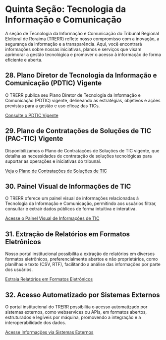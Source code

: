 # Quinta Seção: Tecnologia da Informação e Comunicação

A seção de Tecnologia da Informação e Comunicação do Tribunal Regional Eleitoral de Roraima (TRERR) reflete nosso compromisso com a inovação, a segurança da informação e a transparência. Aqui, você encontrará informações sobre nossas iniciativas, planos e serviços que visam aprimorar a gestão tecnológica e promover o acesso à informação de forma eficiente e aberta.

## 28. Plano Diretor de Tecnologia da Informação e Comunicação (PDTIC) Vigente

O TRERR publica seu Plano Diretor de Tecnologia da Informação e Comunicação (PDTIC) vigente, delineando as estratégias, objetivos e ações previstas para a gestão e uso eficaz das TICs.

[Consulte o PDTIC Vigente](00.diversos/pagina.em.construcao.qmd)  
<!-- Endereço original: 05.tic/28.pdtic.vigente.qmd -->

## 29. Plano de Contratações de Soluções de TIC (PAC-TIC) Vigente

Disponibilizamos o Plano de Contratações de Soluções de TIC vigente, que detalha as necessidades de contratação de soluções tecnológicas para suportar as operações e iniciativas do tribunal.

[Veja o Plano de Contratações de Soluções de TIC](00.diversos/pagina.em.construcao.qmd)  
<!-- Endereço original: 05.tic/29.plano.contratacoes.tic.qmd -->

## 30. Painel Visual de Informações de TIC

O TRERR oferece um painel visual de informações relacionadas à Tecnologia da Informação e Comunicação, permitindo aos usuários filtrar, consultar e extrair dados públicos de forma intuitiva e interativa.

[Acesse o Painel Visual de Informações de TIC](00.diversos/pagina.em.construcao.qmd)  
<!-- Endereço original: 05.tic/30.painel.informacoes.tic.qmd -->

## 31. Extração de Relatórios em Formatos Eletrônicos

Nosso portal institucional possibilita a extração de relatórios em diversos formatos eletrônicos, preferencialmente abertos e não proprietários, como planilhas e texto (CSV, RTF), facilitando a análise das informações por parte dos usuários.

[Extraia Relatórios em Formatos Eletrônicos](00.diversos/pagina.em.construcao.qmd)  
<!-- Endereço original: 05.tic/31.extracao.relatorios.formatos.eletronicos.qmd -->

## 32. Acesso Automatizado por Sistemas Externos

O portal institucional do TRERR possibilita o acesso automatizado por sistemas externos, como webservices ou APIs, em formatos abertos, estruturados e legíveis por máquina, promovendo a integração e a interoperabilidade dos dados.

[Acesse Informações via Sistemas Externos](00.diversos/pagina.em.construcao.qmd)  
<!-- Endereço original: 05.tic/32.acesso.automatizado.sistemas.externos.qmd -->